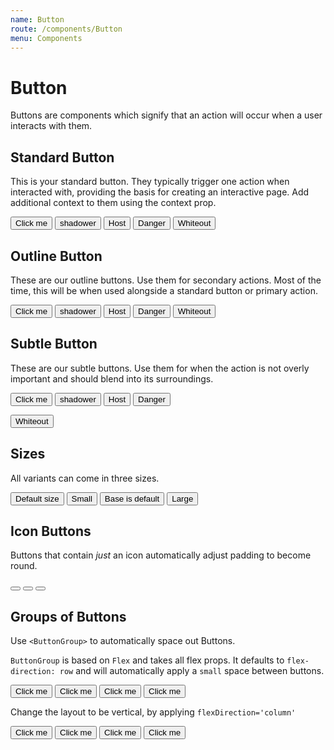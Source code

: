 ```yaml
---
name: Button
route: /components/Button
menu: Components
---
```



# Button

Buttons are components which signify that an action will occur when a user interacts with them.

<Props of={Button} />

## Standard Button

This is your standard button. They typically trigger one action when interacted with, providing the basis for creating an interactive page. Add additional context to them using the context prop.

<Playground>
  <ButtonGroup>
    <Button>Click me</Button>
    <Button context="shadower">shadower</Button>
    <Button context="host">Host</Button>
    <Button context="danger">Danger</Button>
  </ButtonGroup>
  <Box bg="primary.base" padding="large" marginTop="large">
    <Button context="whiteout">Whiteout</Button>
  </Box>
</Playground>

## Outline Button

These are our outline buttons. Use them for secondary actions. Most of the time, this will be when used alongside a standard button or primary action.

<Playground>
<ButtonGroup>

<Button variant='outline'>Click me</Button>
<Button variant='outline' context="shadower">shadower</Button>
<Button variant='outline' context="host">Host</Button>
<Button variant='outline' context="danger">Danger</Button>
</ButtonGroup>
<Box bg="primary.base" padding="large" marginTop="large">
  <Button variant="outline" context="whiteout">Whiteout</Button>
</Box>
</Playground>

## Subtle Button

These are our subtle buttons. Use them for when the action is not overly important and should blend into its surroundings.

<Playground>
<ButtonGroup>

<Button variant='subtle'>Click me</Button>
<Button variant='subtle' context="shadower">shadower</Button>
<Button variant='subtle' context="host">Host</Button>
<Button variant='subtle' context="danger">Danger</Button>

</ButtonGroup>

<Box bg="primary.base" padding="large" marginTop="large">
  <Button variant="subtle" context="whiteout">Whiteout</Button>
</Box>
</Playground>

## Sizes

All variants can come in three sizes.

<Playground>
  <ButtonGroup alignItems="center">
    <Button display="inline-block">Default size</Button>
    <Button display="inline-block" size="small">
      Small
    </Button>
    <Button display="inline-block" size="base">
      Base is default
    </Button>
    <Button display="inline-block" size="large">
      Large
    </Button>
  </ButtonGroup>
</Playground>

## Icon Buttons

Buttons that contain _just_ an icon automatically adjust padding to become round.

<Playground>
  <ButtonGroup alignItems="center">
  <Button icon={true} display="inline-block" size="small">
    <FiArrowLeft />
  </Button>

<Button icon={true} display="inline-block">
  <FiArrowLeft />
</Button>

  <Button icon={true} display="inline-block" size="large">
    <FiArrowLeft />
  </Button>
  </ButtonGroup>
</Playground>

## Groups of Buttons

Use `<ButtonGroup>` to automatically space out Buttons.

`ButtonGroup` is based on `Flex` and takes all flex props. It defaults to `flex-direction: row` and will automatically apply a `small` space between buttons.

<Playground>
  <ButtonGroup>
    <Button>Click me</Button>
    <Button>Click me</Button>
    <Button>Click me</Button>
    <Button>Click me</Button>
  </ButtonGroup>
</Playground>

Change the layout to be vertical, by applying `flexDirection='column'`

<Playground>
  <ButtonGroup flexDirection="column">
    <Button>Click me</Button>
    <Button>Click me</Button>
    <Button>Click me</Button>
    <Button>Click me</Button>
  </ButtonGroup>
</Playground>
